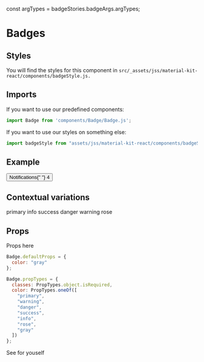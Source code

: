 const argTypes = badgeStories.badgeArgs.argTypes;


<Meta title="Components/Badges" component={Badge} argTypes={argTypes} />

# Badges

## Styles
You will find the styles for this component in
`src/_assets/jss/material-kit-react/components/badgeStyle.js.`

## Imports
If you want to use our predefined components:

```javascript
import Badge from 'components/Badge/Badge.js';
```

If you want to use our styles on something else:

```javascript
import badgeStyle from "assets/jss/material-kit-react/components/badgeStyle.js"
```

## Example

<Canvas>
  <Story name="Badge in Button">
    <Button color="primary">
      Notifications{" "}
      <Badge>
        4
      </Badge>
    </Button>
  </Story>
</Canvas>

## Contextual variations

<Canvas>
<Story name="Pre Set Colors">
  <div>
    <Badge color="primary">primary</Badge>
    <Badge color="info">info</Badge>
    <Badge color="success">success</Badge>
    <Badge color="danger">danger</Badge>
    <Badge color="warning">warning</Badge>
    <Badge color="rose">rose</Badge>
  </div>
</Story>
</Canvas>

## Props

Props here

```javascript
Badge.defaultProps = {
  color: "gray"
};

Badge.propTypes = {
  classes: PropTypes.object.isRequired,
  color: PropTypes.oneOf([
    "primary",
    "warning",
    "danger",
    "success",
    "info",
    "rose",
    "gray"
  ])
};
```

See for  youself

<Story story={badgeStories.Props} />
